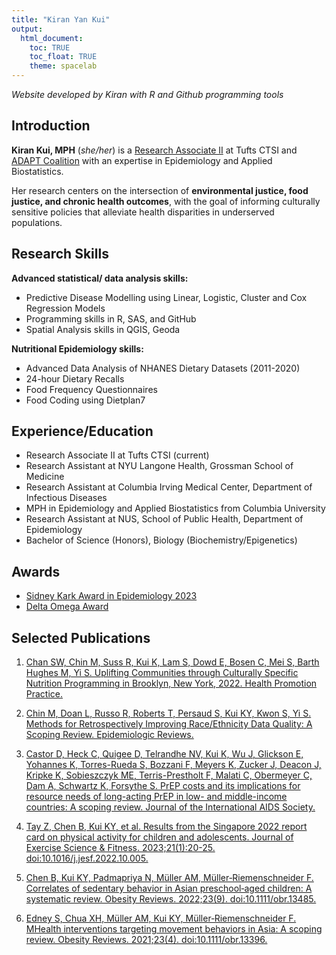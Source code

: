 ```yaml
---
title: "Kiran Yan Kui"
output: 
  html_document:
    toc: TRUE
    toc_float: TRUE
    theme: spacelab
---
```

*Website developed by Kiran with R and Github programming tools*

## Introduction

__Kiran Kui, MPH__ (*she/her*) is a [Research Associate II](https://www.tuftsctsi.org/people/kiran-kui/) at Tufts CTSI and [ADAPT Coalition](https://www.tuftsctsi.org/research-services/stakeholder-community-engagement/addressing-disparities-in-asian-populations-through-translational-research-adapt/) with an expertise in Epidemiology and Applied Biostatistics. 

Her research centers on the intersection of __environmental justice, food justice, and chronic health outcomes__, with the goal of informing culturally sensitive policies that alleviate health disparities in underserved populations.

## Research Skills

__Advanced statistical/ data analysis skills: __

* Predictive Disease Modelling using Linear, Logistic, Cluster and Cox Regression Models
* Programming skills in R, SAS, and GitHub
* Spatial Analysis skills in QGIS, Geoda

__Nutritional Epidemiology skills: __

* Advanced Data Analysis of NHANES Dietary Datasets (2011-2020)
* 24-hour Dietary Recalls
* Food Frequency Questionnaires
* Food Coding using Dietplan7

## Experience/Education

* Research Associate II at Tufts CTSI (current)
* Research Assistant at NYU Langone Health, Grossman School of Medicine 
* Research Assistant at Columbia Irving Medical Center, Department of Infectious Diseases
* MPH in Epidemiology and Applied Biostatistics from Columbia University
* Research Assistant at NUS, School of Public Health, Department of Epidemiology
* Bachelor of Science (Honors), Biology (Biochemistry/Epigenetics)

## Awards

* [Sidney Kark Award in Epidemiology 2023](https://www.publichealth.columbia.edu/sites/default/files/media/general/2023-05/columbia-mailman-2023-class-day.pdf)
* [Delta Omega Award](https://www.publichealth.columbia.edu/people/current-students/commencement/delta-omega-honor-society)

## Selected Publications

1. [Chan SW, Chin M, Suss R, Kui K, Lam S, Dowd E, Bosen C, Mei S, Barth Hughes M, Yi S. Uplifting Communities through Culturally Specific Nutrition Programming in Brooklyn, New York, 2022. Health Promotion Practice.](https://pubmed.ncbi.nlm.nih.gov/38415651/)

2. [Chin M, Doan L, Russo R, Roberts T, Persaud S, Kui KY, Kwon S, Yi S. Methods for Retrospectively Improving Race/Ethnicity Data Quality: A Scoping Review. Epidemiologic Reviews.](https://pubmed.ncbi.nlm.nih.gov/37045807/)

3. [Castor D, Heck C, Quigee D, Telrandhe NV, Kui K, Wu J, Glickson E, Yohannes K, Torres-Rueda S, Bozzani F, Meyers K, Zucker J, Deacon J, Kripke K, Sobieszczyk ME, Terris-Prestholt F, Malati C, Obermeyer C, Dam A, Schwartz K, Forsythe S. PrEP costs and its implications for resource needs of long-acting PrEP in low- and middle-income countries: A scoping review. Journal of the International AIDS Society. ](https://pubmed.ncbi.nlm.nih.gov/37439063/)

4. [Tay Z, Chen B, Kui KY, et al. Results from the Singapore 2022 report card on physical activity for children and adolescents. Journal of Exercise Science & Fitness. 2023;21(1):20-25. doi:10.1016/j.jesf.2022.10.005.](https://pubmed.ncbi.nlm.nih.gov/36349304/)

5. [Chen B, Kui KY, Padmapriya N, Müller AM, Müller‐Riemenschneider F. Correlates of sedentary behavior in Asian preschool‐aged children: A systematic review. Obesity Reviews. 2022;23(9). doi:10.1111/obr.13485.](https://pubmed.ncbi.nlm.nih.gov/35698280/)

6. [Edney S, Chua XH, Müller AM, Kui KY, Müller‐Riemenschneider F. MHealth interventions targeting movement behaviors in Asia: A scoping review. Obesity Reviews. 2021;23(4). doi:10.1111/obr.13396.](https://pubmed.ncbi.nlm.nih.gov/34927346/)

